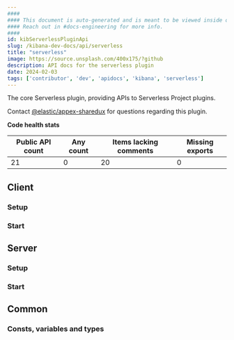 ```yaml
---
####
#### This document is auto-generated and is meant to be viewed inside our experimental, new docs system.
#### Reach out in #docs-engineering for more info.
####
id: kibServerlessPluginApi
slug: /kibana-dev-docs/api/serverless
title: "serverless"
image: https://source.unsplash.com/400x175/?github
description: API docs for the serverless plugin
date: 2024-02-03
tags: ['contributor', 'dev', 'apidocs', 'kibana', 'serverless']
---
```


The core Serverless plugin, providing APIs to Serverless Project plugins.

Contact [@elastic/appex-sharedux](https://github.com/orgs/elastic/teams/appex-sharedux) for questions regarding this plugin.

**Code health stats**

| Public API count  | Any count | Items lacking comments | Missing exports |
|-------------------|-----------|------------------------|-----------------|
| 21 | 0 | 20 | 0 |

## Client

### Setup
<DocDefinitionList data={[serverlessObj.client.setup]}/>

### Start
<DocDefinitionList data={[serverlessObj.client.start]}/>

## Server

### Setup
<DocDefinitionList data={[serverlessObj.server.setup]}/>

### Start
<DocDefinitionList data={[serverlessObj.server.start]}/>

## Common

### Consts, variables and types
<DocDefinitionList data={serverlessObj.common.misc}/>

